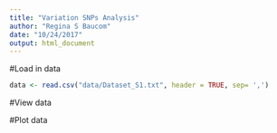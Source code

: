 ```yaml
---
title: "Variation SNPs Analysis"
author: "Regina S Baucom"
date: "10/24/2017"
output: html_document
---
```


#Load in data
```r
data <- read.csv("data/Dataset_S1.txt", header = TRUE, sep= ',')

```

#View data

#Plot data